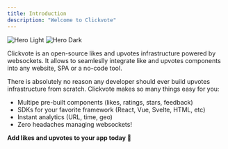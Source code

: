 ```yaml
---
title: Introduction
description: "Welcome to Clickvote"
---
```


<img
  className="block dark:hidden mx-auto w-36 h-36"
  src="/images/clickvote_heart.png"
  alt="Hero Light"
/>
<img
  className="hidden dark:block mx-auto w-36 h-36"
  src="/images/clickvote_heart.png"
  alt="Hero Dark"
/>

Clickvote is an open-source likes and upvotes infrastructure powered by websockets. It allows to seamleslly integrate like and upvotes components
into any website, SPA or a no-code tool.

There is absolutely no reason any developer should ever build upvotes infrastructure from scratch. Clickvote makes so many things easy for you:

- Multipe pre-built components (likes, ratings, stars, feedback)
- SDKs for your favorite framework (React, Vue, Svelte, HTML, etc)
- Instant analytics (URL, time, geo)
- Zero headaches managing websockets!

**Add likes and upvotes to your app today 💜**
